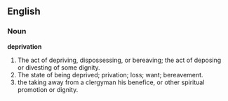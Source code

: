 ==English==

===Noun===

'''deprivation'''

#The act of depriving, dispossessing, or bereaving; the act of deposing or divesting of some dignity.
#The state of being deprived; privation; loss; want; bereavement.
#the taking away from a clergyman his benefice, or other spiritual promotion or dignity.